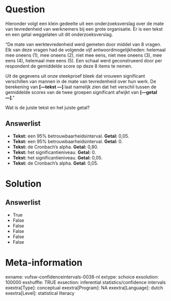 Question
========
Hieronder volgt een klein gedeelte uit een onderzoeksverslag over de
mate van tevredenheid van werknemers bij een grote organisatie. Er is
een tekst en een getal weggelaten uit dit onderzoeksverslag.  
  
"De mate van werktevredenheid werd gemeten door middel van 8 vragen. Elk
van deze vragen had de volgende vijf antwoordmogelijkheden: helemaal mee
oneens (1), mee oneens (2), niet mee eens, niet mee oneens (3), mee eens
(4), helemaal mee eens (5). Een schaal werd geconstrueerd door per
respondent de gemiddelde score op deze 8 items te nemen.  
  
Uit de gegevens uit onze steekproef bleek dat vrouwen significant
verschillen van mannen in de mate van tevredenheid over hun werk. De
berekening van **\[---tekst ---\] **laat namelijk zien dat het verschil
tussen de gemiddelde scores van de twee groepen significant afwijkt van
**\[---getal---\]**."  
  
Wat is de juiste tekst en het juiste getal?

Answerlist
----------
* **Tekst:** een 95% betrouwbaarheidsinterval. **Getal:** 0,05.
* **Tekst:** een 95% betrouwbaarheidsinterval. **Getal:** 0.
* **Tekst:** de Cronbach's alpha. **Getal:** 0,80.
* **Tekst:** het significantieniveau. **Getal:** 0.
* **Tekst:** het significantieniveau. **Getal:** 0,05.
* **Tekst:** de Cronbach's alpha. **Getal:** 0,05.

Solution
========










Answerlist
----------
* True
* False
* False
* False
* False
* False

Meta-information
================
exname: vufsw-confidenceintervals-0038-nl
extype: schoice
exsolution: 100000
exshuffle: TRUE
exsection: inferential statistics/confidence intervals
exextra[Type]: conceptual
exextra[Program]: NA
exextra[Language]: dutch
exextra[Level]: statistical literacy

